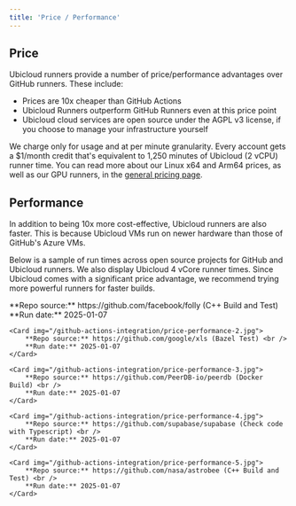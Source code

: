 ```yaml
---
title: 'Price / Performance'
---
```


## Price
Ubicloud runners provide a number of price/performance advantages over GitHub runners. These include:

- Prices are 10x cheaper than GitHub Actions
- Ubicloud Runners outperform GitHub Runners even at this price point
- Ubicloud cloud services are open source under the AGPL v3 license, if you choose to manage your infrastructure yourself

We charge only for usage and at per minute granularity. Every account gets a $1/month credit that's equivalent to 1,250 minutes of Ubicloud (2 vCPU) runner time. You can read more about our Linux x64 and Arm64 prices, as well as our GPU runners, in the [general pricing page](/about/pricing#github-actions).

## Performance

In addition to being 10x more cost-effective, Ubicloud runners are also faster. This is because Ubicloud VMs run on newer hardware than those of GitHub's Azure VMs.

Below is a sample of run times across open source projects for GitHub and Ubicloud runners. We also display Ubicloud 4 vCore runner times. Since Ubicloud comes with a significant price advantage, we recommend trying more powerful runners for faster builds.

<CardGroup cols={1}>
    <Card img="/github-actions-integration/price-performance-1.jpg">
        **Repo source:** https://github.com/facebook/folly (C++ Build and Test) <br />
        **Run date:** 2025-01-07
    </Card>

    <Card img="/github-actions-integration/price-performance-2.jpg">
        **Repo source:** https://github.com/google/xls (Bazel Test) <br />
        **Run date:** 2025-01-07
    </Card>

    <Card img="/github-actions-integration/price-performance-3.jpg">
        **Repo source:** https://github.com/PeerDB-io/peerdb (Docker Build) <br />
        **Run date:** 2025-01-07
    </Card>

    <Card img="/github-actions-integration/price-performance-4.jpg">
        **Repo source:** https://github.com/supabase/supabase (Check code with Typescript) <br />
        **Run date:** 2025-01-07
    </Card>

    <Card img="/github-actions-integration/price-performance-5.jpg">
        **Repo source:** https://github.com/nasa/astrobee (C++ Build and Test) <br />
        **Run date:** 2025-01-07
    </Card>
</CardGroup>
